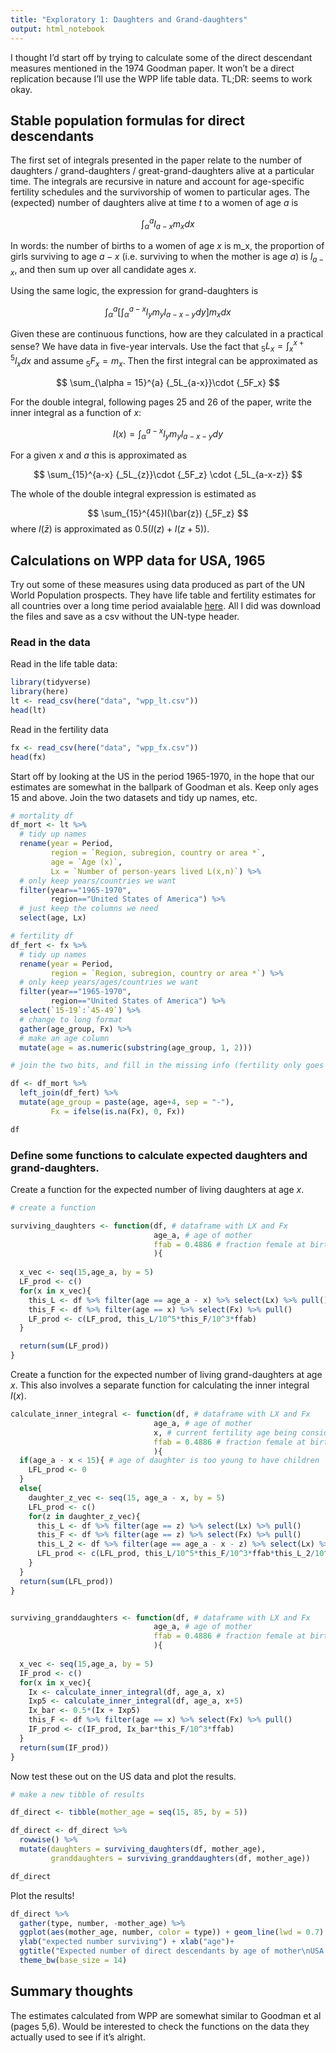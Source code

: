 ```yaml
---
title: "Exploratory 1: Daughters and Grand-daughters"
output: html_notebook
---
```


I thought I'd start off by trying to calculate some of the direct descendant measures mentioned in the 1974 Goodman paper. It won't be a direct replication because I'll use the WPP life table data. TL;DR: seems to work okay. 

## Stable population formulas for direct descendants

The first set of integrals presented in the paper relate to the number of daughters / grand-daughters / great-grand-daughters alive at a particular time. The integrals are recursive in nature and account for age-specific fertility schedules and the survivorship of women to particular ages. The (expected) number of daughters alive at time $t$ to a women of age $a$ is

$$
\int_{\alpha}^a l_{a-x} m_x dx
$$

In words: the number of births to a women of age $x$ is m_x, the proportion of girls surviving to age $a-x$ (i.e. surviving to when the mother is age $a$) is $l_{a-x}$, and then sum up over all candidate ages $x$. 

Using the same logic, the expression for grand-daughters is

$$
\int_{\alpha}^a \left[\int_{\alpha}^{a-x}l_y m_y l_{a-x-y}dy \right] m_x dx
$$

Given these are continuous functions, how are they calculated in a practical sense? We have data in five-year intervals. Use the fact that $_5L_x = \int_x^{x+5} l_x dx$ and assume $_5F_x = m_x$. Then the first integral can be approximated as 

$$
\sum_{\alpha = 15}^{a} {_5L_{a-x}}\cdot {_5F_x}
$$

For the double integral, following pages 25 and 26 of the paper, write the inner integral as a function of $x$:

$$
I(x) = \int_{\alpha}^{a-x}l_y m_y l_{a-x-y}dy
$$

For a given $x$ and $a$ this is approximated as

$$
\sum_{15}^{a-x} {_5L_{z}}\cdot {_5F_z} \cdot {_5L_{a-x-z}}
$$

The whole of the double integral expression is estimated as 

$$
\sum_{15}^{45}I(\bar{z}) {_5F_z}
$$
where $I(\bar{z})$ is approximated as $0.5(I(z) + I(z+5))$.


## Calculations on WPP data for USA, 1965

Try out some of these measures using data produced as part of the UN World Population prospects. They have life table and fertility estimates for all countries over a long time period avaialable [here](https://esa.un.org/unpd/wpp/Download/). All I did was download the files and save as a csv without the UN-type header. 

### Read in the data

Read in the life table data:

```r
library(tidyverse)
library(here)
lt <- read_csv(here("data", "wpp_lt.csv"))
head(lt)
```

Read in the fertility data

```r

fx <- read_csv(here("data", "wpp_fx.csv"))
head(fx)
```

Start off by looking at the US in the period 1965-1970, in the hope that our estimates are somewhat in the ballpark of Goodman et als. Keep only ages 15 and above. Join the two datasets and tidy up names, etc. 

```r
# mortality df
df_mort <- lt %>% 
  # tidy up names
  rename(year = Period,
         region = `Region, subregion, country or area *`,
         age = `Age (x)`, 
         Lx = `Number of person-years lived L(x,n)`) %>% 
  # only keep years/countries we want
  filter(year=="1965-1970", 
         region=="United States of America") %>% 
  # just keep the columns we need
  select(age, Lx)

# fertility df
df_fert <- fx %>% 
  # tidy up names
  rename(year = Period,
         region = `Region, subregion, country or area *`) %>% 
  # only keep years/ages/countries we want
  filter(year=="1965-1970", 
         region=="United States of America") %>% 
  select(`15-19`:`45-49`) %>% 
  # change to long format
  gather(age_group, Fx) %>% 
  # make an age column 
  mutate(age = as.numeric(substring(age_group, 1, 2)))

# join the two bits, and fill in the missing info (fertility only goes to age 49)

df <- df_mort %>% 
  left_join(df_fert) %>% 
  mutate(age_group = paste(age, age+4, sep = "-"),
         Fx = ifelse(is.na(Fx), 0, Fx))

df
```

### Define some functions to calculate expected daughters and grand-daughters. 

Create a function for the expected number of living daughters at age $x$. 

```r
# create a function 

surviving_daughters <- function(df, # dataframe with LX and Fx
                                age_a, # age of mother
                                ffab = 0.4886 # fraction female at birth
                                ){
  
  x_vec <- seq(15,age_a, by = 5)
  LF_prod <- c()
  for(x in x_vec){
    this_L <- df %>% filter(age == age_a - x) %>% select(Lx) %>% pull()
    this_F <- df %>% filter(age == x) %>% select(Fx) %>% pull()
    LF_prod <- c(LF_prod, this_L/10^5*this_F/10^3*ffab)
  }

  return(sum(LF_prod))
}


```


Create a function for the expected number of living grand-daughters at age $x$. This also involves a separate function for calculating the inner integral $I(x)$. 


```r

calculate_inner_integral <- function(df, # dataframe with LX and Fx
                                age_a, # age of mother
                                x, # current fertility age being considered
                                ffab = 0.4886 # fraction female at birth
                                ){
  if(age_a - x < 15){ # age of daughter is too young to have children
    LFL_prod <- 0
  }
  else{
    daughter_z_vec <- seq(15, age_a - x, by = 5)
    LFL_prod <- c()
    for(z in daughter_z_vec){
      this_L <- df %>% filter(age == z) %>% select(Lx) %>% pull()
      this_F <- df %>% filter(age == z) %>% select(Fx) %>% pull()
      this_L_2 <- df %>% filter(age == age_a - x - z) %>% select(Lx) %>% pull()
      LFL_prod <- c(LFL_prod, this_L/10^5*this_F/10^3*ffab*this_L_2/10^5)
    }
  }
  return(sum(LFL_prod))
}


surviving_granddaughters <- function(df, # dataframe with LX and Fx
                                age_a, # age of mother
                                ffab = 0.4886 # fraction female at birth
                                ){
  
  x_vec <- seq(15,age_a, by = 5)
  IF_prod <- c()
  for(x in x_vec){
    Ix <- calculate_inner_integral(df, age_a, x)
    Ixp5 <- calculate_inner_integral(df, age_a, x+5)
    Ix_bar <- 0.5*(Ix + Ixp5)
    this_F <- df %>% filter(age == x) %>% select(Fx) %>% pull()
    IF_prod <- c(IF_prod, Ix_bar*this_F/10^3*ffab)
  }
  return(sum(IF_prod))
}
```

Now test these out on the US data and plot the results.

```r

# make a new tibble of results

df_direct <- tibble(mother_age = seq(15, 85, by = 5))

df_direct <- df_direct %>% 
  rowwise() %>% 
  mutate(daughters = surviving_daughters(df, mother_age),
         granddaughters = surviving_granddaughters(df, mother_age))

df_direct
```

Plot the results!

```r
df_direct %>% 
  gather(type, number, -mother_age) %>% 
  ggplot(aes(mother_age, number, color = type)) + geom_line(lwd = 0.7) +
  ylab("expected number surviving") + xlab("age")+
  ggtitle("Expected number of direct descendants by age of mother\nUSA 1965")+
  theme_bw(base_size = 14)
```

## Summary thoughts

The estimates calculated from WPP are somewhat similar to Goodman et al (pages 5,6). Would be interested to check the functions on the data they actually used to see if it's alright. 
